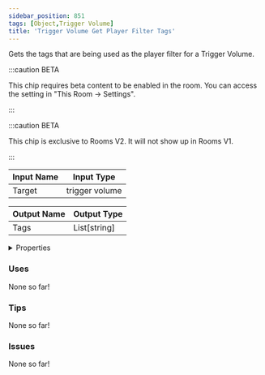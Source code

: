 ```yaml
---
sidebar_position: 851
tags: [Object,Trigger Volume]
title: 'Trigger Volume Get Player Filter Tags'
---
```


Gets the tags that are being used as the player filter for a Trigger Volume.

:::caution BETA

This chip requires beta content to be enabled in the room. You can access the setting in "This Room -> Settings".

:::

:::caution BETA

This chip is exclusive to Rooms V2. It will not show up in Rooms V1.

:::


<EsbSvg />

| Input Name | Input Type |
|-----------|-----------|
| Target | trigger volume |

| Output Name | Output Type |
|-----------|-----------|
| Tags | List[string] |


<details>
  <summary>Properties</summary>
  <div>
    <div>
    <table>
      <thead>
        <tr>
          <th>Is beta required?</th>
          <th>✅</th>
        </tr>
        <tr>
          <th>Is this chip a trolling risk?</th>
          <th>❌</th>
        </tr>
        <tr>
          <th>Is this chip a role assignment risk?</th>
          <th>❌</th>
        </tr>
        <tr>
          <th>Chip UUID</th>
          <th>7c71350c-67fe-4e57-953b-0b4230a77878</th>
        </tr>
      </thead>
    </table>
    </div>
  </div>
</details>

### Uses

None so far!

### Tips

None so far!

### Issues

None so far!